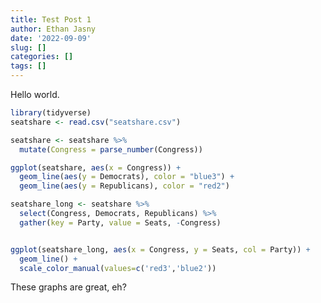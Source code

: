 ```yaml
---
title: Test Post 1
author: Ethan Jasny
date: '2022-09-09'
slug: []
categories: []
tags: []
---
```


Hello world.

```r
library(tidyverse)
seatshare <- read.csv("seatshare.csv")

seatshare <- seatshare %>%
  mutate(Congress = parse_number(Congress))

ggplot(seatshare, aes(x = Congress)) +
  geom_line(aes(y = Democrats), color = "blue3") +
  geom_line(aes(y = Republicans), color = "red2")

seatshare_long <- seatshare %>%
  select(Congress, Democrats, Republicans) %>%
  gather(key = Party, value = Seats, -Congress)


ggplot(seatshare_long, aes(x = Congress, y = Seats, col = Party)) +
  geom_line() +
  scale_color_manual(values=c('red3','blue2'))
```
These graphs are great, eh?
